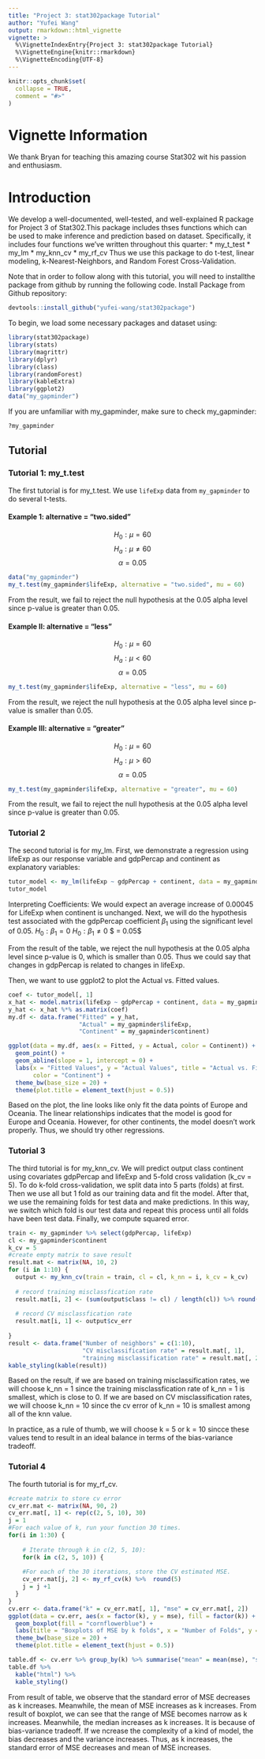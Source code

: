 ```yaml
---
title: "Project 3: stat302package Tutorial"
author: "Yufei Wang"
output: rmarkdown::html_vignette
vignette: >
  %\VignetteIndexEntry{Project 3: stat302package Tutorial}
  %\VignetteEngine{knitr::rmarkdown}
  %\VignetteEncoding{UTF-8}
---
```


\addtolength{\headheight}{-.025\textheight} 
\thispagestyle{fancyplain} 

```r
knitr::opts_chunk$set(
  collapse = TRUE,
  comment = "#>"
)
```

# Vignette Information

We thank Bryan for teaching this amazing course Stat302 wit his passion and enthusiasm.

# Introduction
We develop a well-documented, well-tested, and well-explained R package for Project 3 of Stat302.This package includes thses functions which can be used to make inference and prediction based on dataset. Specifically, it includes four functions we’ve written throughout this quarter:
* my_t_test
* my_lm
* my_knn_cv
* my_rf_cv
Thus we use this package to do t-test, linear modeling, k-Nearest-Neighbors, and Random Forest Cross-Validation. 

Note that in order to follow along with this tutorial, you will need to installthe package from github by running the following code.
Install Package from Github repository:
```r
devtools::install_github("yufei-wang/stat302package")
```

To begin, we load some necessary packages and dataset using:

```r
library(stat302package)
library(stats)
library(magrittr)
library(dplyr)
library(class)
library(randomForest)
library(kableExtra)
library(ggplot2)
data("my_gapminder")
```

If you are unfamiliar with my_gapminder, make sure to check my_gapminder:

```r
?my_gapminder
```

## Tutorial

### Tutorial 1:  my_t.test
The first tutorial is for my_t.test. We use `lifeExp` data from `my_gapminder` to do several t-tests.

#### Example 1: alternative = "two.sided"
$$H_0: \mu = 60$$
$$H_a: \mu \neq 60$$
$$\alpha = 0.05$$
```r
data("my_gapminder")
my_t.test(my_gapminder$lifeExp, alternative = "two.sided", mu = 60)
```
From the result, we fail to reject the null hypothesis at the 0.05 alpha level since p-value is greater than 0.05.

#### Example II: alternative = "less"
$$H_0: \mu = 60$$
$$H_a: \mu < 60$$
$$\alpha = 0.05$$
```r
my_t.test(my_gapminder$lifeExp, alternative = "less", mu = 60)
```
From the result, we reject the null hypothesis at the 0.05 alpha level since p-value is smaller than 0.05.

#### Example III: alternative = "greater"
$$H_0: \mu = 60$$
$$H_a: \mu > 60$$
$$\alpha = 0.05$$
```r
my_t.test(my_gapminder$lifeExp, alternative = "greater", mu = 60)
```
From the result, we fail to reject the null hypothesis at the 0.05 alpha level since p-value is greater than 0.05.


### Tutorial 2
The second tutorial is for my_lm. 
First, we demonstrate a regression using lifeExp as our response variable and gdpPercap and continent as explanatory variables:
```r
tutor_model <- my_lm(lifeExp ~ gdpPercap + continent, data = my_gapminder)
tutor_model
```
Interpreting Coefficients: We would expect an average increase of 0.00045 for LifeExp when continent is unchanged.
Next, we will do the hypothesis test associated with the gdpPercap coefficient $\beta_1$ using the significant level of 0.05.
$H_0: \beta_1 = 0$
$H_0: \beta_1 \neq 0$
$ \alpha = 0.05$

From the result of the table, we reject the null hypothesis at the 0.05 alpha level since p-value is 0, which is smaller than 0.05.
Thus we could say that changes in gdpPercap is related to changes in lifeExp.

Then, we want to use ggplot2 to plot the Actual vs. Fitted values.
```r
coef <- tutor_model[, 1]
x_hat <- model.matrix(lifeExp ~ gdpPercap + continent, data = my_gapminder)
y_hat <- x_hat %*% as.matrix(coef)
my.df <- data.frame("Fitted" = y_hat, 
                    "Actual" = my_gapminder$lifeExp,
                    "Continent" = my_gapminder$continent)

ggplot(data = my.df, aes(x = Fitted, y = Actual, color = Continent)) +
  geom_point() +
  geom_abline(slope = 1, intercept = 0) +
  labs(x = "Fitted Values", y = "Actual Values", title = "Actual vs. Fitted Values",
       color = "Continent") +
  theme_bw(base_size = 20) +
  theme(plot.title = element_text(hjust = 0.5))
```
Based on the plot, the line looks like only fit the data points of Europe and Oceania. The linear relationships indicates that the model is good for Europe and Oceania. However, for other continents, the model doesn't work properly. Thus, we should try other regressions.


### Tutorial 3
The third tutorial is for my_knn_cv. We will predict output class continent using covariates gdpPercap and lifeExp and 5-fold cross validation (k_cv = 5).
To do k-fold cross-validation, we split data into 5 parts (folds) at first. Then we use all but 1 fold as our training data and fit the model. After that, 
we use the remaining folds for test data and make predictions. In this way, we switch which fold is our test data and repeat this process until all folds 
have been test data. Finally, we compute squared error.

```r
train <- my_gapminder %>% select(gdpPercap, lifeExp)
cl <- my_gapminder$continent
k_cv = 5
#create empty matrix to save result
result.mat <- matrix(NA, 10, 2)
for (i in 1:10) {
  output <- my_knn_cv(train = train, cl = cl, k_nn = i, k_cv = k_cv)
  
  # record training misclassfication rate
  result.mat[i, 2] <- (sum(output$class != cl) / length(cl)) %>% round(5)
  
  # record CV misclassfication rate
  result.mat[i, 1] <- output$cv_err
  
}
result <- data.frame("Number of neighbors" = c(1:10), 
                     "CV misclassification rate" = result.mat[, 1],
                     "training misclassification rate" = result.mat[, 2])
kable_styling(kable(result))

```

Based on the result, if we are based on training misclassification rates, we will choose k_nn = 1 since the training misclassfication rate of k_nn = 1 is smallest, which is close to 0. If we are based on CV misclassification rates, we will choose k_nn = 10 since the cv error of k_nn = 10 is smallest among all of the knn value.

In practice, as a rule of thumb, we will choose k = 5 or k = 10 sincce these values tend to result in an ideal balance in terms of the bias-variance tradeoff.

 
### Tutorial 4
The fourth tutorial is for my_rf_cv.
```r
#create matrix to store cv error
cv_err.mat <- matrix(NA, 90, 2)
cv_err.mat[, 1] <- rep(c(2, 5, 10), 30)
j = 1
#For each value of k, run your function 30 times.
for(i in 1:30) {
  
    # Iterate through k in c(2, 5, 10):
    for(k in c(2, 5, 10)) {
      
    #For each of the 30 iterations, store the CV estimated MSE.
    cv_err.mat[j, 2] <- my_rf_cv(k) %>%  round(5)
    j = j +1
  }
}
cv.err <- data.frame("k" = cv_err.mat[, 1], "mse" = cv_err.mat[, 2])
ggplot(data = cv.err, aes(x = factor(k), y = mse), fill = factor(k)) +
  geom_boxplot(fill = "cornflowerblue") +
  labs(title = "Boxplots of MSE by k folds", x = "Number of Folds", y = "MSE") +
  theme_bw(base_size = 20) +
  theme(plot.title = element_text(hjust = 0.5))

table.df <- cv.err %>% group_by(k) %>% summarise("mean" = mean(mse), "sd" = sd(mse))
table.df %>% 
  kable("html") %>% 
  kable_styling()
```
From result of table, we observe that the standard error of MSE decreases as k increases. Meanwhile, the mean of MSE increases as k increases.
From result of boxplot, we can see that the range of MSE becomes narrow as k increases. Meanwhile, the median increases  as k increases.
It is because of bias-variance tradeoff. If we ncrease the complexity of a kind of model, the bias decreases and the variance increases. Thus, as k increases, the standard error of MSE decreases and mean of MSE increases.


